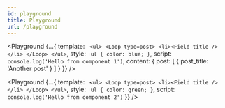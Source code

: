 ```yaml
---
id: playground
title: Playground
url: /playground
---
```



<Playground route='/wp-admin/' lazy={false} />

<Playground {...{
  template: `
    <ul>
      <Loop type=post>
        <li><Field title /></li>
      </Loop>
    </ul>`,
  style: `
    ul {
      color: blue;
    }`,
  script: `
    console.log('Hello from component 1')
  `,
  content: {
    post: [
      { post_title: 'Another post' }
    ]
  }
}} />

<Playground {...{
  template: `
    <ul>
      <Loop type=post>
        <li><Field title /></li>
      </Loop>
    </ul>`,
  style: `
    ul {
      color: green;
    }`,
  script: `
    console.log('Hello from component 2')
  `
}} />
